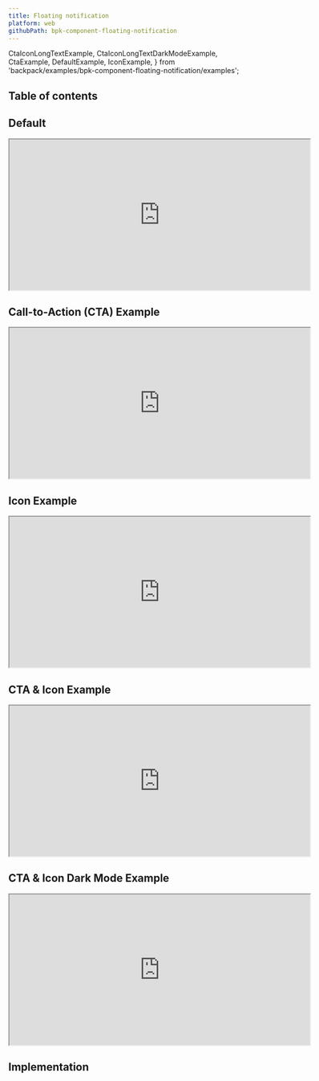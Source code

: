 ```yaml
---
title: Floating notification
platform: web
githubPath: bpk-component-floating-notification
---
```


  CtaIconLongTextExample,
  CtaIconLongTextDarkModeExample,
  CtaExample,
  DefaultExample,
  IconExample,
} from 'backpack/examples/bpk-component-floating-notification/examples';

## Table of contents

## Default

<PresentationBlock>
  <iframe width="600" height="300" src="https://backpack.github.io/storybook/iframe.html?id=bpk-component-floating-notification--default"></iframe>
</PresentationBlock>


## Call-to-Action (CTA) Example

<PresentationBlock>
    <iframe width="600" height="300" src="https://backpack.github.io/storybook/iframe.html?id=bpk-component-floating-notification--with-cta"></iframe>
</PresentationBlock>

## Icon Example

<PresentationBlock>
  <iframe width="600" height="300" src="https://backpack.github.io/storybook/iframe.html?id=bpk-component-floating-notification--with-icon"></iframe>
</PresentationBlock>

## CTA & Icon Example

<PresentationBlock>
  <iframe width="600" height="300" src="https://backpack.github.io/storybook/iframe.html?id=bpk-component-floating-notification--with-cta-icon-and-long-text"></iframe>
</PresentationBlock>

## CTA & Icon Dark Mode Example

<PresentationBlock>
  <iframe width="600" height="300" src="https://backpack.github.io/storybook/iframe.html?id=bpk-component-floating-notification--with-cta-icon-long-text-in-dark-mode"></iframe>
</PresentationBlock>

## Implementation

<Readme />
